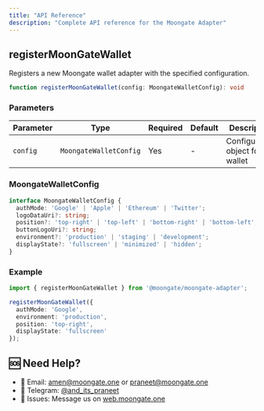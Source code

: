 ```yaml
---
title: "API Reference"
description: "Complete API reference for the Moongate Adapter"
---
```


## registerMoonGateWallet

Registers a new Moongate wallet adapter with the specified configuration.



```typescript
function registerMoonGateWallet(config: MoongateWalletConfig): void
```

### Parameters

| Parameter | Type | Required | Default | Description |
|-----------|------|----------|---------|-------------|
| `config` | `MoongateWalletConfig` | Yes | - | Configuration object for the wallet |

### MoongateWalletConfig

```typescript
interface MoongateWalletConfig {
  authMode: 'Google' | 'Apple' | 'Ethereum' | 'Twitter';
  logoDataUri?: string;
  position?: 'top-right' | 'top-left' | 'bottom-right' | 'bottom-left';
  buttonLogoUri?: string;
  environment?: 'production' | 'staging' | 'development';
  displayState?: 'fullscreen' | 'minimized' | 'hidden';
}
```

### Example

```typescript
import { registerMoonGateWallet } from '@moongate/moongate-adapter';

registerMoonGateWallet({
  authMode: 'Google',
  environment: 'production',
  position: 'top-right',
  displayState: 'fullscreen'
});
```

## 🆘 Need Help?

- 📧 Email: amen@moongate.one or praneet@moongate.one
- 💬 Telegram: [@and_its_praneet](https://t.me/and_its_praneet)
- 🐛 Issues: Message us on [web.moongate.one](https://web.moongate.one)
